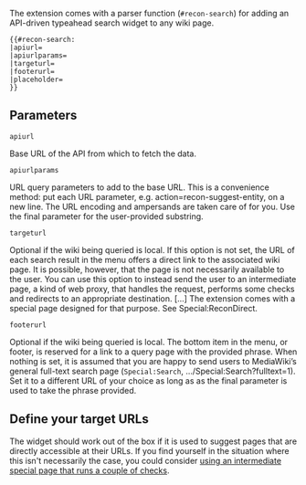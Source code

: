 <p class="recon-summary">The extension comes with a parser function (<code>#recon-search</code>) for adding an API-driven typeahead search widget to any wiki page.</p>

<pre>
{{#recon-search:
|apiurl=
|apiurlparams=
|targeturl=
|footerurl=
|placeholder=
}}
</pre>

== Parameters ==

<div class="recon-data-item">
<div><code>apiurl</code></div>
<div>Base URL of the API from which to fetch the data.</div>
</div>
<div class="recon-data-item">
<div><code>apiurlparams</code></div>
<div>URL query parameters to add to the base URL. This is a convenience method: put each URL parameter, e.g. action=recon-suggest-entity, on a new line. The URL encoding and ampersands are taken care of for you. Use the final parameter for the user-provided substring.</div>
</div>
<div class="recon-data-item">
<div><code>targeturl</code></div>
<div>Optional if the wiki being queried is local. If this option is not set, the URL of each search result in the menu offers a direct link to the associated wiki page. It is possible, however, that the page is not necessarily available to the user. You can use this option to instead send the user to an intermediate page, a kind of web proxy, that handles the request, performs some checks and redirects to an appropriate destination. [...]
The extension comes with a special page designed for that purpose. See Special:ReconDirect. </div>
</div>
<div class="recon-data-item">
<div><code>footerurl</code></div>
<div>Optional if the wiki being queried is local. The bottom item in the menu, or footer, is reserved for a link to a query page with the provided phrase. When nothing is set, it is assumed that you are happy to send users to MediaWiki’s general full-text search page (<code>Special:Search</code>, .../Special:Search?fulltext=1). Set it to a different URL of your choice as long as as the final parameter is used to take the phrase provided.</div>
</div>

== Define your target URLs ==
The widget should work out of the box if it is used to suggest pages that are directly accessible at their URLs. If you find yourself in the situation where this isn't necessarily the case, you could consider [[Special:ReconciliationAPI/special-redirect|using an intermediate special page that runs a couple of checks]].


